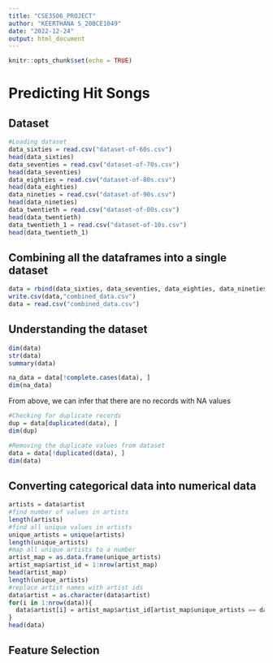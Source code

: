 ---
title: "CSE3506_PROJECT"
author: "KEERTHANA S_20BCE1049"
date: "2022-12-24"
output: html_document
---

```{r setup, include=FALSE}
knitr::opts_chunk$set(echo = TRUE)
```

# **Predicting Hit Songs**

## Dataset

```{r}
#Loading dataset
data_sixties = read.csv("dataset-of-60s.csv")
head(data_sixties)
data_seventies = read.csv("dataset-of-70s.csv")
head(data_seventies)
data_eighties = read.csv("dataset-of-80s.csv")
head(data_eighties)
data_nineties = read.csv("dataset-of-90s.csv")
head(data_nineties)
data_twentieth = read.csv("dataset-of-00s.csv")
head(data_twentieth)
data_twentieth_1 = read.csv("dataset-of-10s.csv")
head(data_twentieth_1)
```
## Combining all the dataframes into a single dataset

```{r}
data = rbind(data_sixties, data_seventies, data_eighties, data_nineties, data_twentieth, data_twentieth_1)
write.csv(data,"combined_data.csv")
data = read.csv("combined_data.csv")
```
## Understanding the dataset

```{r}
dim(data)
str(data)
summary(data)
```

```{r}
na_data = data[!complete.cases(data), ]
dim(na_data)
```
From above, we can infer that there are no records with NA values

```{r}
#Checking for duplicate records
dup = data[duplicated(data), ]
dim(dup)
```
```{r}
#Removing the duplicate values from dataset
data = data[!duplicated(data), ]
dim(data)
```
## Converting categorical data into numerical data

```{r}
artists = data$artist
#find number of values in artists
length(artists)
#find all unique values in artists
unique_artists = unique(artists)
length(unique_artists)
#map all unique artists to a number
artist_map = as.data.frame(unique_artists)
artist_map$artist_id = 1:nrow(artist_map)
head(artist_map)
length(unique_artists)
#replace artist names with artist ids
data$artist = as.character(data$artist)
for(i in 1:nrow(data)){
  data$artist[i] = artist_map$artist_id[artist_map$unique_artists == data$artist[i]]
}
head(data)
```
## Feature Selection
```{r}

```




